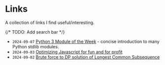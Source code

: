# Links

A collection of links I find useful/interesting.

{/* TODO: Add search bar */}

- `2024-09-07` [Python 3 Module of the Week](https://pymotw.com/3/) - concise introduction to many Python stdlib modules.
- `2024-09-03` [Optimizing Javascript for fun and for profit](https://romgrk.com/posts/optimizing-javascript)
- `2024-09-02` [Brute force to DP solution of Longest Common Subsequence](https://ics.uci.edu/~eppstein/161/960229.html)